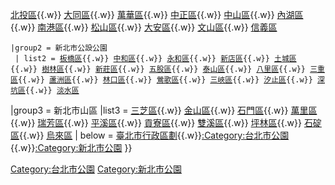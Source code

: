 
{{Navbox
  |name  = 臺北市/新北市公園列表
  |title = 臺北市/新北市公園列表
  |image =
  |state = auto
  |style = width: 100%
 |group1 =  臺北市公設公園
  | list1 = {{nowrap begin}}[[士林區公園列表|士林區]]{{.w}} [[北投區公園列表|北投區]]{{.w}} [[大同區公園列表|大同區]]{{.w}} [[萬華區公園列表|萬華區]]{{.w}} [[中正區公園列表 (臺北市)|中正區]]{{.w}} [[中山區公園列表 (臺北市)|中山區]]{{.w}} [[內湖區公園列表|內湖區]]{{.w}} [[南港區公園列表|南港區]]{{.w}} [[松山區公園列表|松山區]]{{.w}} [[大安區公園列表 (臺北市)|大安區]]{{.w}} [[文山區公園列表|文山區]]{{.w}}  [[信義區公園列表 (臺北市)|信義區]]{{nowrap end}}
 |group2 = 新北市公設公園
  | list2 = {{nowrap begin}}[[板橋區公園列表|板橋區]]{{.w}} [[中和區公園列表|中和區]]{{.w}} [[永和區公園列表|永和區]]{{.w}} [[新店區公園列表|新店區]]{{.w}} [[土城區公園列表|土城區]]{{.w}} [[樹林區公園列表|樹林區]]{{.w}} [[新莊區公園列表|新莊區]]{{.w}} [[五股區公園列表|五股區]]{{.w}} [[泰山區公園列表|泰山區]]{{.w}} [[八里區公園列表|八里區]]{{.w}} [[三重區公園列表|三重區]]{{.w}} [[蘆洲區公園列表|蘆洲區]]{{.w}} [[林口區公園列表|林口區]]{{.w}} [[鶯歌區公園列表|鶯歌區]]{{.w}} [[三峽區公園列表|三峽區]]{{.w}} [[汐止區公園列表|汐止區]]{{.w}} [[深坑區公園列表|深坑區]]{{.w}} [[淡水區公園列表|淡水區]] {{nowrap end}}
|group3 = 新北市山區
|list3 = [[三芝區]]{{.w}} [[金山區 (新北市)|金山區]]{{.w}} [[石門區]]{{.w}} [[萬里區]]{{.w}} [[瑞芳區#地理|瑞芳區]]{{.w}} [[平溪區#自然環境|平溪區]]{{.w}} [[貢寮區]]{{.w}} [[雙溪區]]{{.w}} [[坪林區]]{{.w}} [[石碇區]]{{.w}} [[烏來區]]
| below = [[:Category:臺北市行政區劃|臺北市行政區劃]]{{.w}}[[:Category:台北市公園]]{{.w}}[[:Category:新北市公園]]
}}<noinclude>
[[Category:台北市公園]]
[[Category:新北市公園]]
</noinclude>
